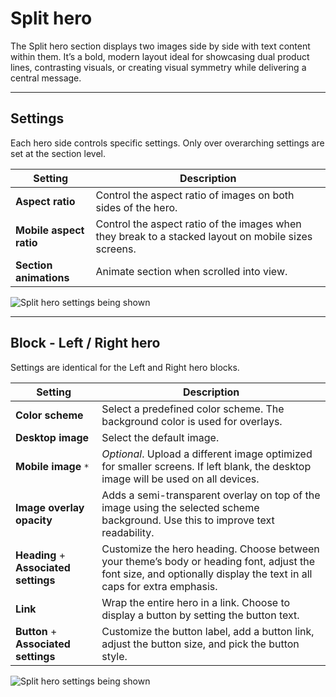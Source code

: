# Split hero

The Split hero section displays two images side by side with text content within them. It’s a bold, modern layout ideal for showcasing dual product lines, contrasting visuals, or creating visual symmetry while delivering a central message.

---

## Settings

Each hero side controls specific settings. Only over overarching settings are set at the section level.

| Setting               | Description                                                                 |
|------------------------|-----------------------------------------------------------------------------|
| **Aspect ratio**         | Control the aspect ratio of images on both sides of the hero. |
| **Mobile aspect ratio**         | Control the aspect ratio of the images when they break to a stacked layout on mobile sizes screens. |
| **Section animations**     | Animate section when scrolled into view.                    |

![Split hero settings being shown](./img/split-hero-1-settings.gif)

---

## Block - Left / Right hero

Settings are identical for the Left and Right hero blocks.

| Setting               | Description                                                                 |
|------------------------|-----------------------------------------------------------------------------|
| **Color scheme**         | Select a predefined color scheme. The background color is used for overlays. |
| **Desktop image**        | Select the default image. |
| **Mobile image** `*`         | _Optional_. Upload a different image optimized for smaller screens. If left blank, the desktop image will be used on all devices. |
| **Image overlay opacity**| Adds a semi-transparent overlay on top of the image using the selected scheme background. Use this to improve text readability. |
| **Heading** + **Associated settings**         | Customize the hero heading. Choose between your theme’s body or heading font, adjust the font size, and optionally display the text in all caps for extra emphasis.                       |
| **Link**         | Wrap the entire hero in a link. Choose to display a button by setting the button text. |
| **Button** + **Associated settings**  | Customize the button label, add a button link, adjust the button size, and pick the button style.    |

![Split hero settings being shown](./img/split-hero-2-block-settings.gif)